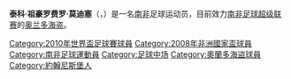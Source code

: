 {{Infobox Football biography 2
| playername     = 泰科·莫迪塞<br>Teko Modise
| image          = [[File:Teko_Modise.jpg|240px]]
| fullname       = Teko Tsholofelo Modise
| dateofbirth    = {{birth date and age|1982|12|22|df=y}}
| cityofbirth    = [[德蘭士瓦省|德蘭士瓦省]][[索韦托|索韦托]]
| countryofbirth = {{ZAF-1961}}
| height         = {{height|m=1.72}}
| position       = [[中场|中场]]
| currentclub    = [[Orlando_Pirates_FC|Orlando Pirates]]
| clubnumber     = 11
| youthyears1    =           |youthclubs1 = Coventry (South Africa)
| youthyears2    =           |youthclubs2 = City Rebels
| youthyears3    =           |youthclubs3 = [[Ria_Stars_F.C.|Ria Stars]]
| years1         = 2001–2002 |clubs1 = [[Ria_Stars_F.C.|Ria Stars]]                          |caps1 = ?   |goals1 = ?
| years2         = 2002–2006 |clubs2 = [[City_Pillars|City Pillars]]  |caps2 = ?   |goals2 = ?
| years3         = 2006–2007 |clubs3 = [[Supersport_United_F.C.|Supersport United]]          |caps3 = 26  |goals3 = 0
| years4         = 2007–     |clubs4 = [[Orlando_Pirates_FC|Orlando Pirates]]                |caps4 = 53  |goals4 = 10
| nationalyears1 = 2007–     
|nationalteam1 = [[南非国家足球队|南非]] 
| nationalcaps1 = 35 
| nationalgoals1 = 15
| pcupdate = 2010年6月1日
| ntupdate = 2010年6月16日
|}}
'''泰科·祖豪罗费罗·莫迪塞'''（{{lang-en|'''Teko Tsholofelo Modise'''}}，{{bd|1982年|12月22日|||catIdx=Modise}}）是一名[[南非|南非]]足球运动员，目前效力[[南非足球超级联赛|南非足球超级联赛]]的[[奥兰多海盗足球俱乐部|奥兰多海盗]]。

{{Soccer-player-stub}}
{{2010年世界杯足球赛南非参赛名单}}
{{DEFAULTSORT:Modise, Teko}}
[[Category:2010年世界盃足球賽球員|Category:2010年世界盃足球賽球員]]
[[Category:2008年非洲國家盃球員|Category:2008年非洲國家盃球員]]
[[Category:南非足球運動員|Category:南非足球運動員]]
[[Category:足球中场|Category:足球中场]]
[[Category:奧蘭多海盜球員|Category:奧蘭多海盜球員]]
[[Category:約翰尼斯堡人|Category:約翰尼斯堡人]]